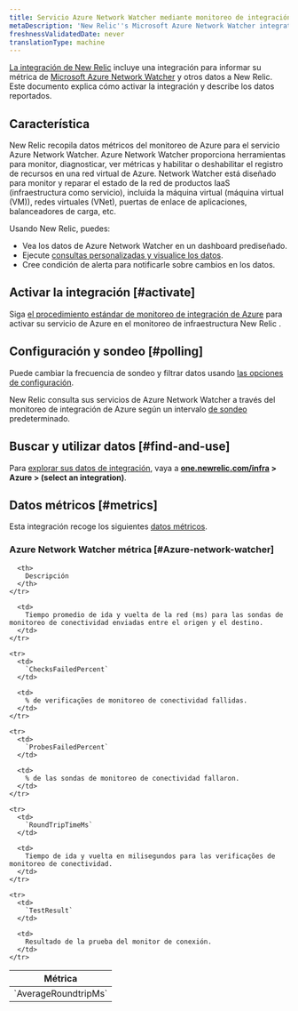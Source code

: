 ```yaml
---
title: Servicio Azure Network Watcher mediante monitoreo de integración de Azure
metaDescription: 'New Relic''s Microsoft Azure Network Watcher integration: what data it reports and how to enable it.'
freshnessValidatedDate: never
translationType: machine
---
```


[La integración de New Relic](/docs/infrastructure/introduction-infra-monitoring) incluye una integración para informar su métrica de [Microsoft Azure Network Watcher](https://azure.microsoft.com/en-us/products/network-watcher/) y otros datos a New Relic. Este documento explica cómo activar la integración y describe los datos reportados.

## Característica

New Relic recopila datos métricos del monitoreo de Azure para el servicio Azure Network Watcher. Azure Network Watcher proporciona herramientas para monitor, diagnosticar, ver métricas y habilitar o deshabilitar el registro de recursos en una red virtual de Azure. Network Watcher está diseñado para monitor y reparar el estado de la red de productos IaaS (infraestructura como servicio), incluida la máquina virtual (máquina virtual (VM)), redes virtuales (VNet), puertas de enlace de aplicaciones, balanceadores de carga, etc.

Usando New Relic, puedes:

* Vea los datos de Azure Network Watcher en un dashboard prediseñado.
* Ejecute [consultas personalizadas y visualice los datos](/docs/infrastructure/integrations-getting-started/getting-started/use-integration-data-new-relic-insights).
* Cree condición de alerta para notificarle sobre cambios en los datos.

## Activar la integración [#activate]

Siga [el procedimiento estándar de monitoreo de integración de Azure](/docs/infrastructure/microsoft-azure-integrations/azure-integrations-list/azure-monitor) para activar su servicio de Azure en el monitoreo de infraestructura New Relic .

## Configuración y sondeo [#polling]

Puede cambiar la frecuencia de sondeo y filtrar datos usando [las opciones de configuración](/docs/infrastructure/microsoft-azure-integrations/azure-integrations-list/azure-monitor/#settings).

New Relic consulta sus servicios de Azure Network Watcher a través del monitoreo de integración de Azure según un intervalo [de sondeo](/docs/infrastructure/microsoft-azure-integrations/azure-integrations-list/azure-monitor/#settings) predeterminado.

## Buscar y utilizar datos [#find-and-use]

Para [explorar sus datos de integración](/docs/infrastructure/integrations/find-use-infrastructure-integration-data), vaya a <DNT>**[one.newrelic.com/infra](https://one.newrelic.com/infra) &gt; Azure &gt; (select an integration)**</DNT>.

## Datos métricos [#metrics]

Esta integración recoge los siguientes [datos métricos](/docs/infrastructure/integrations-getting-started/getting-started/understand-integration-data-data-types#metric).

### Azure Network Watcher métrica [#Azure-network-watcher]

<table>
  <thead>
    <tr>
      <th style={{ width: "300px" }}>
        Métrica
      </th>

      <th>
        Descripción
      </th>
    </tr>
  </thead>

  <tbody>
    <tr>
      <td>
        `AverageRoundtripMs`
      </td>

      <td>
        Tiempo promedio de ida y vuelta de la red (ms) para las sondas de monitoreo de conectividad enviadas entre el origen y el destino.
      </td>
    </tr>

    <tr>
      <td>
        `ChecksFailedPercent`
      </td>

      <td>
        % de verificações de monitoreo de conectividad fallidas.
      </td>
    </tr>

    <tr>
      <td>
        `ProbesFailedPercent`
      </td>

      <td>
        % de las sondas de monitoreo de conectividad fallaron.
      </td>
    </tr>

    <tr>
      <td>
        `RoundTripTimeMs`
      </td>

      <td>
        Tiempo de ida y vuelta en milisegundos para las verificações de monitoreo de conectividad.
      </td>
    </tr>

    <tr>
      <td>
        `TestResult`
      </td>

      <td>
        Resultado de la prueba del monitor de conexión.
      </td>
    </tr>
  </tbody>
</table>